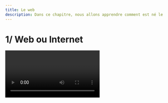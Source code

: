 ```yaml
---
title: Le web
description: Dans ce chapitre, nous allons apprendre comment est né le web et tenter de bien comprendre la différence entre web et Internet
---
```


# 1/ Web ou Internet

<Video id="GqD6AiaRo3U" />

# 2/ Le modèle client-serveur

Nous avons vu que deux ordinateurs en réseau peuvent s'échanger des données. Dans la plupart des cas ces échanges ne sont pas "symétriques" : en effet un ordinateur A va souvent se contenter de demander des ressources (fichiers contenant du texte, photos, vidéos, sons...) à un ordinateur B. L'ordinateur B va lui se contenter de fournir des ressources à tous les ordinateurs qui lui en feront la demande. On dira alors que l'ordinateur A (celui qui demande des ressources) est un client alors que l'ordinateur B (celui qui fournit les ressources) sera qualifié de serveur.

Le web est constitué de :

-   Serveurs qui hébergent les pages web.
-   Clients comme les navigateurs web qui demandent les pages web.

<Image src="https://i.imgur.com/NqzyIdk.png" size={600} />

Si vous tapez cette adresse :

```
http://google.fr
```

Votre machine va chercher à enrer en communication avec le serveur portant le nom "www.google.fr".

Une fois la liaison établie, le client et le serveur vont échanger des informations en dialoguant :

-   Le **client** : Bonjour www.google.fr (ou bonjour www se trouvant dans le domaine google.fr), pourrais-tu m'envoyer le fichier index.html stp ?
-   Le **serveur** : Ok client, voici le fichier index.html !
-   Le **client** : Je constate que des images et du code css sont utilisés, peux-tu me les envoyer stp ?
-   Le **serveur** : Bien sur : les voici !

# 3/ Le protocole HTTP

Dans le web, le client échange de nombreuses informations avec le serveur, les pages web bien sûr, mais également :

-   Des informations sur le navigateur
-   Des données d'identification (cookies, ...)
-   La langue du contenu...

Ces données sont codifiées par le protocole HTTP ou HTTPS dans le cas d'échanges sécurisés ( mots de passe, paiements...).

Le client effectue des demandes au serveur comme :

-   **GET** : demande d'une page
-   **POST** : transmission de données (formulaire, ...)
-   **DELETE** : supression d'une ressource du serveur

Les informations nécessaires à la requête sont placées dans des en-têtes un peu comme si les messages étaient placés dans une enveloppe.

Voici la requête HTTP (un extrait) envoyée pour demander la page :

```
https://fr.wikipedia.org/wiki/Hypertext_Transfer_Protocol
```

En cliquant sur le lien du moteur de recherche www.qwant.com.

La première ligne indique le type de requête (GET, POST...), l'adresse de la ressource, et la version du protocole.

```
GET /wiki/Hypertext_Transfer_Protocol HTTP/2
Host: fr.wikipedia.org
User-Agent: Mozilla/5.0 (X11; Linux x86_64; rv:80.0) Gecko/20100101 Firefox/80.0
Accept: text/html,application/xhtml+xml,application/xml;q=0.9,image/webp,*/*;q=0.8
Accept-Language: fr,fr-FR;q=0.8,en-US;q=0.5,en;q=0.3
...
Referer: https://www.qwant.com/
...
Cookie: WMF-Last-Access=14-Sep-2020; WMF-Last-Access-Global=14-Sep-2020; GeoIP=FR:PAC:Nice:43.71:7.26:v4;
...
```

# 4/ L'URL

Dans la barre d'adresse de votre navigateur web vous trouverez, quand vous visitez un site, des choses du genre :

```
info-galilee.fr
```

C'est une **URL**.

Une **URL (Uniform Resource Locator)** permet d'identifier une ressource (par exemple un fichier) sur un réseau.

L'URL indique « l'endroit » où se trouve une ressource sur un ordinateur. Un fichier peut se trouver dans un dossier qui peut lui-même se trouver dans un autre dossier... On parle d'une structure en arborescence, car elle ressemble à un arbre à l'envers :

<Image src="" size={600} />

# 5/ Les moteurs de recherche

<Video id="iKMm6SXO0wA" />
